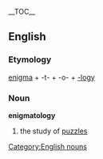 {{wikipedia}}
__TOC__
==English==
=== Etymology ===
[[enigma]] + -t- + -o- + [[-logy]]
=== Noun ===
[[Category:English nouns]]
'''enigmatology'''
# the study of [[puzzle]]s
